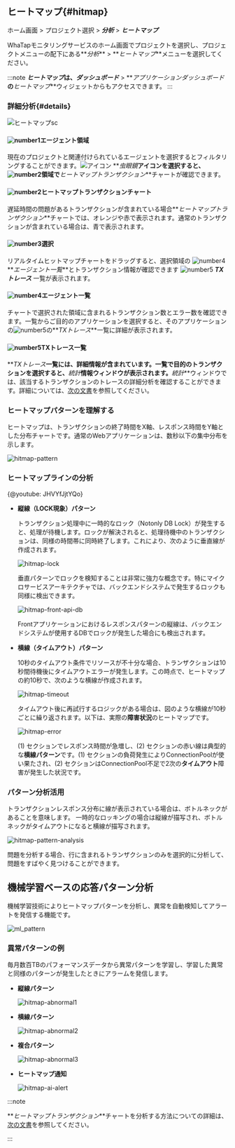 ## ヒートマップ{#hitmap}

ホーム画面 > プロジェクト選択 > **_分析_** > **_ヒートマップ_**

WhaTapモニタリングサービスのホーム画面でプロジェクトを選択し、プロジェクトメニューの配下にある**_分析_** > **_ヒートマップ_**メニューを選択してください。 

:::note
**_ヒートマップ_**は、**_ダッシュボード_** > **_アプリケーションダッシュボード_**の**_ヒートマップ_**ウィジェットからもアクセスできます。
:::

### 詳細分析{#details}

<!-- 내용 재검토 및 최신화 필요 -->

<!-- ![view-hitmap](https://img.whatap.io/media/images/Screenshot_2020-12-15_W_JAVA_DEMO_5490_-_Application_Monitoring11.png) -->

<!-- 실시간 히트맵을 드래그하거나 ***→***를 클릭하면 다음과 같은 상세 분석 화면이 열립니다. -->

<!-- ![view-hitmap](/img/trs-hitmap-view-number.png)-->

<!-- ![number-s 5](/img/number-05.png) 영역에서 **TX 트레이스** 목록을 확인할 수 있습니다.  
목록과 같은 상세 분석 화면을 볼 수 있습니다.
-->

![ヒートマップsc](/img/tx-hitmap.png)

#### ![number1](/img/number-01.png)エージェント領域

現在のプロジェクトと関連付けられているエージェントを選択するとフィルタリングすることができます。![アイコン](/img/ic-search-on-press.svg) **_虫眼鏡_**アイコンを選択すると、![number2](/img/number-02.png)領域で**_ヒートマップトランザクション_**チャートが確認できます。

#### ![number2](/img/number-02.png)ヒートマップトランザクションチャート

遅延時間の問題があるトランザクションが含まれている場合**_ヒートマップトランザクション_**チャートでは、<span class='ov5ud10'>オレンジ</span>や<span class='etrs'>赤</span>で表示されます。通常のトランザクションが含まれている場合は、<span class='woer'>青</span>で表示されます。

#### ![number3](/img/number-03.png)選択

リアルタイムヒットマップチャートをドラッグすると、選択領域の ![number4](/img/number-04.png) **_エージェント一覧_**とトランザクション情報が確認できます ![number5](/img/number-05.png) **_TXトレース_** 一覧が表示されます。

#### ![number4](/img/number-04.png)エージェント一覧

チャートで選択された領域に含まれるトランザクション数とエラー数を確認できます。一覧からご目的のアプリケーションを選択すると、そのアプリケーションの![number5](/img/number-05.png)の**_TXトレース_**一覧に詳細が表示されます。

#### ![number5](/img/number-05.png)TXトレース一覧

**_TXトレース_**一覧には、詳細情報が含まれています。一覧で目的のトランザクションを選択すると、**_統計_**情報ウィンドウが表示されます。**_統計_**ウィンドウでは、該当するトランザクションのトレースの詳細分析を確認することができます。詳細については、[次の文書](trs-profile#details)を参照してください。

### ヒートマップパターンを理解する

ヒートマップは、トランザクションの終了時間をX軸、レスポンス時間をY軸とした分布チャートです。通常のWebアプリケーションは、数秒以下の集中分布を示します。

![hitmap-pattern](https://img.whatap.io/media/user_guide_application/analysis/h0.png)

### ヒートマップラインの分析

{@youtube: JHVYfJjtYQo}

-   **縦線（LOCK現象）パターン**  

    トランザクション処理中に一時的なロック（Notonly DB Lock）が発生すると、処理が待機します。ロックが解決されると、処理待機中のトランザクションは、同様の時間帯に同時終了します。これにより、次のように垂直線が作成されます。

    ![hitmap-lock](https://img.whatap.io/media/user_guide_application/analysis/h3.png)

    垂直パターンでロックを検知することは非常に強力な概念です。特にマイクロサービスアーキテクチャでは、バックエンドシステムで発生するロックも同様に検出できます。

    ![hitmap-front-api-db](https://img.whatap.io/media/user_guide_application/analysis/h8.png)

    Frontアプリケーションにおけるレスポンスパターンの縦線は、バックエンドシステムが使用するDBでロックが発生した場合にも検出されます。

-   **横線（タイムアウト）パターン**  

    10秒のタイムアウト条件でリソースが不十分な場合、トランザクションは10秒間待機後にタイムアウトエラーが発生します。この時点で、ヒートマップの約10秒で、次のような横線が作成されます。

    ![hitmap-timeout](https://img.whatap.io/media/user_guide_application/analysis/h2.png)

    タイムアウト後に再試行するロジックがある場合は、図のような横線が10秒ごとに繰り返されます。以下は、実際の**障害状況**のヒートマップです。

    ![hitmap-error](https://img.whatap.io/media/user_guide_application/analysis/h7.png)

    (1) セクションでレスポンス時間が急増し、(2) セクションの赤い線は典型的な**横線パターン**です。(1) セクションの負荷発生によりConnectionPoolが使い果たされ、(2) セクションはConnectionPool不足で2次の**タイムアウト**障害が発生した状況です。

### パターン分析活用

トランザクションレスポンス分布に線が表示されている場合は、ボトルネックがあることを意味します。 一時的なロッキングの場合は縦線が描写され、ボトルネックがタイムアウトになると横線が描写されます。

![hitmap-pattern-analysis](https://img.whatap.io/media/user_guide_application/analysis/h4.png)

問題を分析する場合、行に含まれるトランザクションのみを選択的に分析して、問題をすばやく見つけることができます。

## 機械学習ベースの応答パターン分析

機械学習技術によりヒートマップパターンを分析し、異常を自動検知してアラートを発信する機能です。

![ml_pattern](https://img.whatap.io/media/user_guide_application/analysis/ml_pattern.png)

### 異常パターンの例

毎月数百TBのパフォーマンスデータから異常パターンを学習し、学習した異常と同様のパターンが発生したときにアラームを発信します。

-   **縦線パターン**  

    ![hitmap-abnormal1](https://img.whatap.io/media/user_guide_application/analysis/h3.png)

-   **横線パターン**  

    ![hitmap-abnormal2](https://img.whatap.io/media/user_guide_application/analysis/h2.png)

-   **複合パターン**  

    ![hitmap-abnormal3](https://img.whatap.io/media/user_guide_application/analysis/h7.png)

-   **ヒートマップ通知**  

    ![hitmap-ai-alert](https://img.whatap.io/media/images/ai_alert.png)

:::note

**_ヒートマップトランザクション_**チャートを分析する方法についての詳細は、[次の文書](../best-practice-guides/about-apm-hitmap-class)を参照してください。

:::
